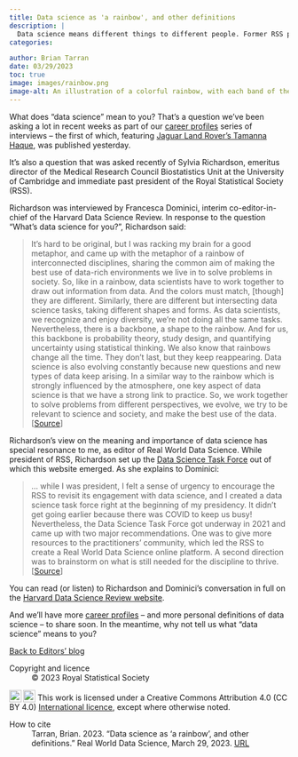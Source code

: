 ```yaml
---
title: Data science as 'a rainbow', and other definitions
description: |
  Data science means different things to different people. Former RSS president Sylvia Richardson has described it as 'a rainbow of interconnected disciplines'. But what's your personal definition?     
categories:

author: Brian Tarran
date: 03/29/2023
toc: true
image: images/rainbow.png
image-alt: An illustration of a colorful rainbow, with each band of the rainbow featuring a selection of numbers to represent data. Image created by Bing Image Creator.
---
```

What does "data science" mean to you? That's a question we've been asking a lot in recent weeks as part of our [career profiles](https://realworlddatascience.net/careers/career-profiles/) series of interviews -- the first of which, featuring [Jaguar Land Rover's Tamanna Haque](https://realworlddatascience.net/careers/career-profiles/posts/03/28/tamanna-haque.html), was published yesterday.

It's also a question that was asked recently of Sylvia Richardson, emeritus director of the Medical Research Council Biostatistics Unit at the University of Cambridge and immediate past president of the Royal Statistical Society (RSS). 

Richardson was interviewed by Francesca Dominici, interim co-editor-in-chief of the Harvard Data Science Review. In response to the question "What's data science for you?", Richardson said:

> It's hard to be original, but I was racking my brain for a good metaphor, and came up with the metaphor of a rainbow of interconnected disciplines, sharing the common aim of making the best use of data-rich environments we live in to solve problems in society. So, like in a rainbow, data scientists have to work together to draw out information from data. And the colors must match, [though] they are different. Similarly, there are different but intersecting data science tasks, taking different shapes and forms. As data scientists, we recognize and enjoy diversity, we're not doing all the same tasks. Nevertheless, there is a backbone, a shape to the rainbow. And for us, this backbone is probability theory, study design, and quantifying uncertainty using statistical thinking. We also know that rainbows change all the time. They don't last, but they keep reappearing. Data science is also evolving constantly because new questions and new types of data keep arising. In a similar way to the rainbow which is strongly influenced by the atmosphere, one key aspect of data science is that we have a strong link to practice. So, we work together to solve problems from different perspectives, we evolve, we try to be relevant to science and society, and make the best use of the data. [[Source](https://hdsr.mitpress.mit.edu/pub/v27yux58/release/2?from=2089&to=3374)] 

Richardson's view on the meaning and importance of data science has special resonance to me, as editor of Real World Data Science. While president of RSS, Richardson set up the [Data Science Task Force](https://rss.org.uk/policy-campaigns/policy-groups/data-science-task-force/) out of which this website emerged. As she explains to Dominici:

> ... while I was president, I felt a sense of urgency to encourage the RSS to revisit its engagement with data science, and I created a data science task force right at the beginning of my presidency. It didn't get going earlier because there was COVID to keep us busy! Nevertheless, the Data Science Task Force got underway in 2021 and came up with two major recommendations. One was to give more resources to the practitioners’ community, which led the RSS to create a Real World Data Science online platform. A second direction was to brainstorm on what is still needed for the discipline to thrive. [[Source](https://hdsr.mitpress.mit.edu/pub/v27yux58/release/2?from=17202&to=17799)]

You can read (or listen) to Richardson and Dominici's conversation in full on the [Harvard Data Science Review website](https://hdsr.mitpress.mit.edu/pub/v27yux58/release/2).

And we'll have more [career profiles](https://realworlddatascience.net/careers/career-profiles/) -- and more personal definitions of data science -- to share soon. In the meantime, why not tell us what "data science" means to you?

::: {.article-btn}
[Back to Editors' blog](/viewpoints/editors-blog/index.qmd)
:::


::: {.further-info}
::: grid
::: {.g-col-12 .g-col-md-6}
Copyright and licence
: &copy; 2023 Royal Statistical Society

<a href="http://creativecommons.org/licenses/by/4.0/?ref=chooser-v1" target="_blank" rel="license noopener noreferrer" style="display:inline-block;"> <img style="height:22px!important;vertical-align:text-bottom;" src="https://mirrors.creativecommons.org/presskit/icons/cc.svg?ref=chooser-v1"><img style="height:22px!important;margin-left:3px;vertical-align:text-bottom;" src="https://mirrors.creativecommons.org/presskit/icons/by.svg?ref=chooser-v1"></a> This work is licensed under a Creative Commons Attribution 4.0 (CC BY 4.0) <a href="http://creativecommons.org/licenses/by/4.0/?ref=chooser-v1" target="_blank" rel="license noopener noreferrer" style="display:inline-block;"> International licence</a>, except where otherwise noted.

:::

::: {.g-col-12 .g-col-md-6}
How to cite
: Tarran, Brian. 2023. "Data science as 'a rainbow', and other definitions." Real World Data Science, March 29, 2023. [URL](https://realworlddatascience.net/viewpoints/editors-blog/posts/2023/03/29/defining-DS.html)
:::
:::
:::
